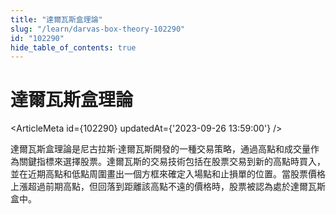 ```yaml
---
title: "達爾瓦斯盒理論"
slug: "/learn/darvas-box-theory-102290"
id: "102290"
hide_table_of_contents: true
---
```



# 達爾瓦斯盒理論

<ArticleMeta id={102290} updatedAt={'2023-09-26 13:59:00'} />
<div className='border-solid border-b border-t-0 my-4 border-[var(--ifm-color-gray-300)]' />

達爾瓦斯盒理論是尼古拉斯·達爾瓦斯開發的一種交易策略，通過高點和成交量作為關鍵指標來選擇股票。達爾瓦斯的交易技術包括在股票交易到新的高點時買入，並在近期高點和低點周圍畫出一個方框來確定入場點和止損單的位置。當股票價格上漲超過前期高點，但回落到距離該高點不遠的價格時，股票被認為處於達爾瓦斯盒中。
